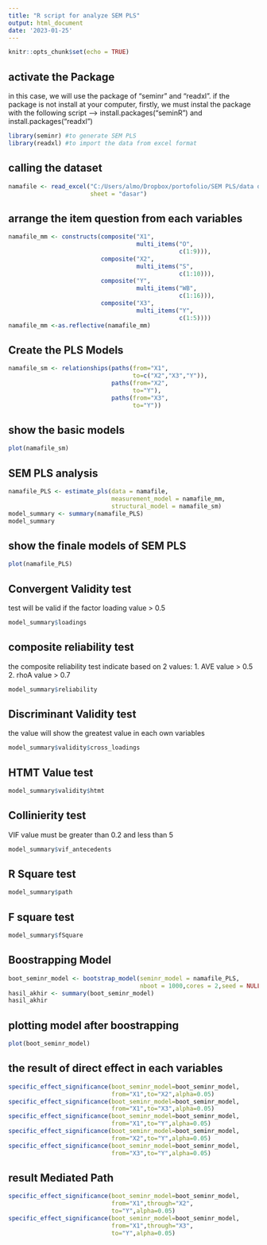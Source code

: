 ---
title: "R script for analyze SEM PLS"
output: html_document
date: '2023-01-25'
---

```{r setup, include=FALSE}
knitr::opts_chunk$set(echo = TRUE)
```

## activate the Package
in this case, we will use the package of "seminr" and "readxl". if the package is not install at your computer, firstly, we must instal the package with the following script --> install.packages("seminR") and install.packages("readxl")
```{r}
library(seminr) #to generate SEM PLS
library(readxl) #to import the data from excel format
```

## calling the dataset

```{r, echo=T}
namafile <- read_excel("C:/Users/almo/Dropbox/portofolio/SEM PLS/data dasar.xlsx",
                       sheet = "dasar")
```

## arrange the item question from each variables
```{r}
namafile_mm <- constructs(composite("X1",
                                    multi_items("O",
                                                c(1:9))),
                          composite("X2",
                                    multi_items("S",
                                                c(1:10))),
                          composite("Y",
                                    multi_items("WB",
                                                c(1:16))),
                          composite("X3",
                                    multi_items("Y",
                                                c(1:5))))
namafile_mm <-as.reflective(namafile_mm)
```

## Create the PLS Models
```{r}
namafile_sm <- relationships(paths(from="X1",
                                   to=c("X2","X3","Y")),
                             paths(from="X2",
                                   to="Y"),
                             paths(from="X3",
                                   to="Y"))
```

## show the basic models
```{r}
plot(namafile_sm)
```

## SEM PLS analysis
```{r}
namafile_PLS <- estimate_pls(data = namafile,
                             measurement_model = namafile_mm,
                             structural_model = namafile_sm)
model_summary <- summary(namafile_PLS)
model_summary
```

## show the finale models of SEM PLS
```{r}
plot(namafile_PLS)
```

## Convergent Validity test
test will be valid if the factor loading value > 0.5
```{r}
model_summary$loadings
```

## composite reliability test
the composite reliability test indicate based on 2 values:
1. AVE value > 0.5
2. rhoA value > 0.7

```{r}
model_summary$reliability
```

## Discriminant Validity test
the value will show the greatest value in each own variables
```{r}
model_summary$validity$cross_loadings
```

## HTMT Value test
```{r}
model_summary$validity$htmt
```

## Collinierity test
VIF value must be greater than 0.2 and less than 5
```{r}
model_summary$vif_antecedents
```

## R Square test
```{r}
model_summary$path
```

## F square test
```{r}
model_summary$fSquare
```

## Boostrapping Model
```{r}
boot_seminr_model <- bootstrap_model(seminr_model = namafile_PLS,
                                     nboot = 1000,cores = 2,seed = NULL)
hasil_akhir <- summary(boot_seminr_model)
hasil_akhir
```
## plotting model after boostrapping
```{r}
plot(boot_seminr_model)
```

## the result of direct effect in each variables
```{r}
specific_effect_significance(boot_seminr_model=boot_seminr_model,
                             from="X1",to="X2",alpha=0.05)
specific_effect_significance(boot_seminr_model=boot_seminr_model,
                             from="X1",to="X3",alpha=0.05)
specific_effect_significance(boot_seminr_model=boot_seminr_model,
                             from="X1",to="Y",alpha=0.05)
specific_effect_significance(boot_seminr_model=boot_seminr_model,
                             from="X2",to="Y",alpha=0.05)
specific_effect_significance(boot_seminr_model=boot_seminr_model,
                             from="X3",to="Y",alpha=0.05)
```

## result Mediated Path
```{r}
specific_effect_significance(boot_seminr_model=boot_seminr_model,
                             from="X1",through="X2",
                             to="Y",alpha=0.05)
specific_effect_significance(boot_seminr_model=boot_seminr_model,
                             from="X1",through="X3",
                             to="Y",alpha=0.05)
```

